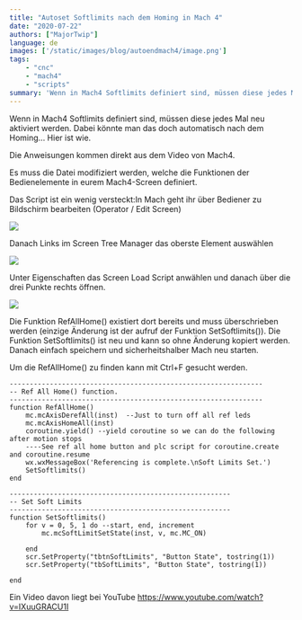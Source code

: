 ```yaml
---
title: "Autoset Softlimits nach dem Homing in Mach 4"
date: "2020-07-22"
authors: ["MajorTwip"]
language: de
images: ['/static/images/blog/autoendmach4/image.png']
tags: 
    - "cnc"
    - "mach4"
    - "scripts"
summary: 'Wenn in Mach4 Softlimits definiert sind, müssen diese jedes Mal neu aktiviert werden. Dabei könnte man das doch automatisch nach dem Homing... Hier ist wie.'
---
```


Wenn in Mach4 Softlimits definiert sind, müssen diese jedes Mal neu aktiviert werden. Dabei könnte man das doch automatisch nach dem Homing... Hier ist wie.

Die Anweisungen kommen direkt aus dem Video von Mach4.

Es muss die Datei modifiziert werden, welche die Funktionen der Bedienelemente in eurem Mach4-Screen definiert.

Das Script ist ein wenig versteckt:In Mach geht ihr über Bediener zu Bildschirm bearbeiten (Operator / Edit Screen)

![](/static/images/blog/autoendmach4/image.png)

Danach Links im Screen Tree Manager das oberste Element auswählen

![](/static/images/blog/autoendmach4/image-1.png)

Unter Eigenschaften das Screen Load Script anwählen und danach über die drei Punkte rechts öffnen.

![](/static/images/blog/autoendmach4/image-2.png)

Die Funktion RefAllHome() existiert dort bereits und muss überschrieben werden (einzige Änderung ist der aufruf der Funktion SetSoftlimits()). Die Funktion SetSoftlimits() ist neu und kann so ohne Änderung kopiert werden. Danach einfach speichern und sicherheitshalber Mach neu starten.

Um die RefAllHome() zu finden kann mit Ctrl+F gesucht werden.

```
---------------------------------------------------------------
-- Ref All Home() function.
---------------------------------------------------------------
function RefAllHome()
    mc.mcAxisDerefAll(inst)  --Just to turn off all ref leds
    mc.mcAxisHomeAll(inst)
    coroutine.yield() --yield coroutine so we can do the following after motion stops
    ----See ref all home button and plc script for coroutine.create and coroutine.resume
    wx.wxMessageBox('Referencing is complete.\nSoft Limits Set.')
    SetSoftlimits()
end

-------------------------------------------------------
-- Set Soft Limits
-------------------------------------------------------
function SetSoftlimits()
    for v = 0, 5, 1 do --start, end, increment
        mc.mcSoftLimitSetState(inst, v, mc.MC_ON)
        
    end
    scr.SetProperty("tbtnSoftLimits", "Button State", tostring(1))
    scr.SetProperty("tbSoftLimits", "Button State", tostring(1))
    
end
```
Ein Video davon liegt bei YouTube
https://www.youtube.com/watch?v=IXuuGRACU1I